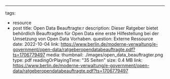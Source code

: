 ---
tags:
  - resource
  - post
title: Open Data Beauftragte:r 
description: Dieser Ratgeber bietet behördlich Beauftragten für Open Data eine erste Hilfestellung bei der Umsetzung von Open Data Vorhaben. 
question: Externe Ressource
date: 2022-10-04
link: https://www.berlin.de/moderne-verwaltung/e-government/open-data/ratgeberopendatabeauftragte.pdf?ts=1706779497
media:
  thumbnail: ./images/open_data_beauftragter.png
  type: pdf
  readingOrPlayingTime: "35 Seiten"
  size: 0.4 MB
  link: https://www.berlin.de/moderne-verwaltung/e-government/open-data/ratgeberopendatabeauftragte.pdf?ts=1706779497 


